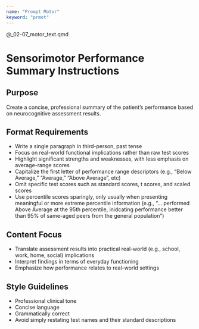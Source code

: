 ```yaml
---
name: "Prompt Motor"
keyword: "prmot"
---
```


@_02-07_motor_text.qmd

# Sensorimotor Performance Summary Instructions

## Purpose

Create a concise, professional summary of the patient's performance based on neurocognitive assessment results.

## Format Requirements

- Write a single paragraph in third-person, past tense
- Focus on real-world functional implications rather than raw test scores
- Highlight significant strengths and weaknesses, with less emphasis on average-range scores
- Capitalize the first letter of performance range descriptors (e.g., "Below Average," "Average," "Above Average", etc)
- Omit specific test scores such as standard scores, t scores, and scaled scores
- Use percentile scores sparingly, only usually when presenting meaningful or more extreme percentile information (e.g., "... performed Above Average at the 95th percentile, inidcating performance better than 95% of same-aged peers from the general population")

## Content Focus

- Translate assessment results into practical real-world (e.g., school, work, home, social) implications
- Interpret findings in terms of everyday functioning
- Emphasize how performance relates to real-world settings

## Style Guidelines

- Professional clinical tone
- Concise language
- Grammatically correct
- Avoid simply restating test names and their standard descriptions
